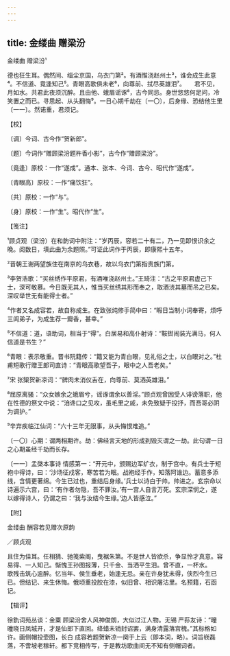 ```yaml
---
---
---
```

title: 金缕曲 赠梁汾
---



金缕曲 赠梁汾¹





德也狂生耳。偶然间、缁尘京国，乌衣门第²。有酒惟浇赵州土³，谁会成生此意⁴。不信道、竟逢知己⁵。青眼高歌俱未老⁶，向尊前、拭尽英雄泪⁷。　　君不见，月如水。共君此夜须沉醉。且由他、蛾眉谣诼⁸，古今同忌。身世悠悠何足问，冷笑置之而已。寻思起、从头翻悔⁹。一日心期千劫在〔一〇〕，后身缘、恐结他生里〔一一〕。然诺重，君须记。





【校】


〔调〕今词、古今作“贺新郎”。

〔题〕今词作“赠顾梁汾题杵香小影”，古今作“赠顾梁汾”。

〔竟逢〕原校：一作“遂成”。通本、张本、今词、古今、昭代作“遂成”。

〔青眼高〕原校：一作“痛饮狂”。

〔共〕原校：一作“与”。

〔身〕原校：一作“生”。昭代作“生”。





【笺注】


¹顾贞观（梁汾）在和韵词中附注：“岁丙辰，容若二十有二，乃一见即恨识余之晚。阅数日，填此曲为余题照。”可证此词作于丙辰，即康熙十五年。

²晋朝王谢两望族住在南京的乌衣巷，故以乌衣门第指贵族门第。

³李贺浩歌：“买丝绣作平原君，有酒唯浇赵州土。”王琦注：“古之平原君虚己下士，深可敬慕。今日既无其人，惟当买丝绣其形而奉之，取酒浇其墓而吊之已矣。深叹举世无有能得士者。”

⁴作者又名成容若，故自称成生。在致张纯修手简中曰：“暇日当制小词奉寄，烦呼三闾弟子，为成生荐一瓣香，甚幸。”

⁵不信道：道，语助词，相当于“得”。白居易和高仆射诗：“鞍辔闹装光满马，何人信道是书生？”

⁶青眼：表示敬重。晋书阮籍传：“籍又能为青白眼，见礼俗之士，以白眼对之。”杜甫短歌行赠王郎司直诗：“青眼高歌望吾子，眼中之人吾老矣。”

⁷宋 张榘贺新凉词：“髀肉未消仪舌在，向尊前、莫洒英雄泪。”

⁸屈原离骚：“众女嫉余之蛾眉兮，谣诼谓余以善淫。”顾贞观曾因受人诽谤落职，他在性德的祭文中说：“洎谗口之见攻，虽毛里之戚，未免致疑于投抒，而吾哥必阴为调护。”

⁹辛弃疾临江仙词：“六十三年无限事，从头悔恨难追。”

〔一〇〕心期：谓两相期许。劫：佛经言天地的形成到毁灭谓之一劫。此句谓一日之心期虽经千劫而长存。

〔一一〕孟棨本事诗 情感第一：“开元中，颁赐边军纩衣，制于宫中。有兵士于短袍中得诗，曰：‘沙场征戍客，寒苦若为眠。战袍经手作，知落阿谁边。蓄意多添线，含情更著绵。今生已过也，重结后身缘。’兵士以诗白于帅。帅进之。玄宗命以诗遍示六宫，曰：‘有作者勿隐，吾不罪汝。’有一宫人自言万死。玄宗深悯之，遂以嫁得诗人，仍谓之曰：‘我与汝结今生缘。’边人皆感泣。”





【附】


金缕曲 酬容若见赠次原韵


／顾贞观

且住为佳耳。任相猜、驰笺紫阁，曳裾朱第。不是世人皆欲杀，争显怜才真意。容易得、一人知己。惭愧王孙图报薄，只千金、当洒平生泪。曾不直，一杯水。　　歌残击筑心逾醉。忆当年、侯生垂老，始逢无忌。亲在许身犹未得，侠烈今生已已。但结记、来生休悔。俄顷重投胶在漆，似旧曾、相识屠沽里。名预籍，石函记。





【辑评】


徐釚词苑丛谈：金粟 顾梁汾舍人风神俊朗，大似过江人物。无锡 严荪友诗：“曈曈晓日凤城开，才是仙郎下直回。绛蜡未销封诏罢，满身清露落宫槐。”其标格如许。画侧帽投壶图，长白 成容若题贺新凉一阕于上云（即本词，略）。词旨嵚磊落，不啻坡老稼轩。都下竞相传写，于是教坊歌曲间无不知有侧帽词者。